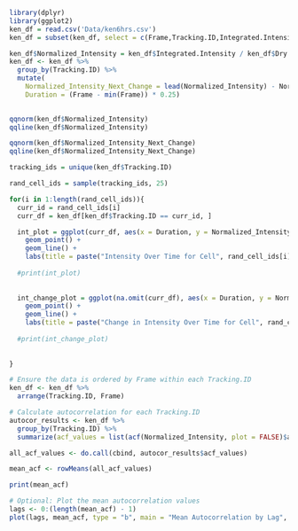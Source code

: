 ```r
library(dplyr)
library(ggplot2)
ken_df = read.csv('Data/ken6hrs.csv')
ken_df = subset(ken_df, select = c(Frame,Tracking.ID,Integrated.Intensity,Dry.Mass,Position.X, Position.Y))
```

```r
ken_df$Normalized_Intensity = ken_df$Integrated.Intensity / ken_df$Dry.Mass
ken_df <- ken_df %>%
  group_by(Tracking.ID) %>%
  mutate(
    Normalized_Intensity_Next_Change = lead(Normalized_Intensity) - Normalized_Intensity,
    Duration = (Frame - min(Frame)) * 0.25)
  
```

```r
qqnorm(ken_df$Normalized_Intensity)
qqline(ken_df$Normalized_Intensity)

qqnorm(ken_df$Normalized_Intensity_Next_Change)
qqline(ken_df$Normalized_Intensity_Next_Change)
```

```r
tracking_ids = unique(ken_df$Tracking.ID)
```

```r
rand_cell_ids = sample(tracking_ids, 25)

for(i in 1:length(rand_cell_ids)){
  curr_id = rand_cell_ids[i]
  curr_df = ken_df[ken_df$Tracking.ID == curr_id, ]

  int_plot = ggplot(curr_df, aes(x = Duration, y = Normalized_Intensity)) +
    geom_point() + 
    geom_line() + 
    labs(title = paste("Intensity Over Time for Cell", rand_cell_ids[i]))
  
  #print(int_plot)
  
  
  int_change_plot = ggplot(na.omit(curr_df), aes(x = Duration, y = Normalized_Intensity_Next_Change)) +
    geom_point() + 
    geom_line() + 
    labs(title = paste("Change in Intensity Over Time for Cell", rand_cell_ids[i]))
  
  #print(int_change_plot)
  
  
}
```

```r
# Ensure the data is ordered by Frame within each Tracking.ID
ken_df <- ken_df %>%
  arrange(Tracking.ID, Frame)

# Calculate autocorrelation for each Tracking.ID
autocor_results <- ken_df %>%
  group_by(Tracking.ID) %>%
  summarize(acf_values = list(acf(Normalized_Intensity, plot = FALSE)$acf))

all_acf_values <- do.call(cbind, autocor_results$acf_values)

mean_acf <- rowMeans(all_acf_values)

print(mean_acf)

# Optional: Plot the mean autocorrelation values
lags <- 0:(length(mean_acf) - 1)
plot(lags, mean_acf, type = "b", main = "Mean Autocorrelation by Lag", xlab = "Lag", ylab = "Mean Autocorrelation")
```

